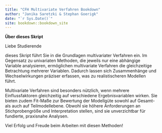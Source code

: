 ```yaml
--- 
title: "CFH Multivariate Verfahren Bookdown"
author: "Janika Saretzki & Stephan Goerigk"
date: "`r Sys.Date()`"
site: bookdown::bookdown_site
---
```


**Über dieses Skript**

Liebe Studierende

dieses Skript führt Sie in die Grundlagen multivariater Verfahren ein. Im Gegensatz zu univariaten Methoden, die jeweils nur eine abhängige Variable analysieren, ermöglichen multivariate Verfahren die gleichzeitige Betrachtung mehrerer Variablen. Dadurch lassen sich Zusammenhänge und Wechselwirkungen präziser erfassen, was zu realistischeren Modellen führt.

Multivariate Verfahren sind besonders nützlich, wenn mehrere Einflussfaktoren gleichzeitig auf verschiedene Ergebnisvariablen wirken. Sie bieten zudem Fit-Maße zur Bewertung der Modellgüte sowohl auf Gesamt- als auch auf Teilmodellebene. Obwohl sie höhere Anforderungen an Stichprobengröße und Interpretation stellen, sind sie unverzichtbar für fundierte, praxisnahe Analysen.

Viel Erfolg und Freude beim Arbeiten mit diesen Methoden!

